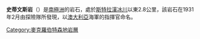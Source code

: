 {{unreferenced|time=2013-10-27T08:50:46+00:00}}
{{coord|67|37|S|64|42|E|display=title}}

'''史蒂文斯岩'''（{{lang-en|Stevens Rock}}）是[[南極洲|南極洲]]的岩石，處於[[斯特拉漢冰川|斯特拉漢冰川]]以東2.8公里，該岩石在1931年2月由探險隊所發現，以[[澳大利亞|澳大利亞]]海軍的指揮官命名。

{{DEFAULTSORT:Stevens Rock}}
[[Category:麥克羅伯特森地岩層|Category:麥克羅伯特森地岩層]]


{{MacRobertsonLand-geo-stub}}